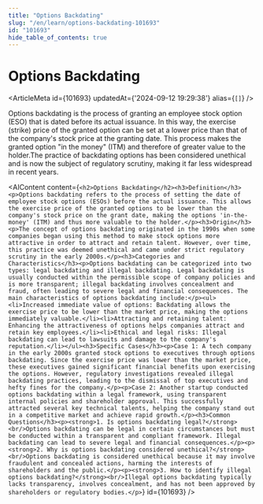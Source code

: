 ```yaml
---
title: "Options Backdating"
slug: "/en/learn/options-backdating-101693"
id: "101693"
hide_table_of_contents: true
---
```



# Options Backdating

<ArticleMeta id={101693} updatedAt={'2024-09-12 19:29:38'} alias={`[]`} />
<div className='border-solid border-b border-t-0 my-4 border-[var(--ifm-color-gray-300)]' />

Options backdating is the process of granting an employee stock option (ESO) that is dated before its actual issuance. In this way, the exercise (strike) price of the granted option can be set at a lower price than that of the company's stock price at the granting date. This process makes the granted option "in the money" (ITM) and therefore of greater value to the holder.The practice of backdating options has been considered unethical and is now the subject of regulatory scrutiny, making it far less widespread in recent years.

<AIContent content={`<h2>Options Backdating</h2><h3>Definition</h3><p>Options backdating refers to the process of setting the date of employee stock options (ESOs) before the actual issuance. This allows the exercise price of the granted options to be lower than the company's stock price on the grant date, making the options 'in-the-money' (ITM) and thus more valuable to the holder.</p><h3>Origin</h3><p>The concept of options backdating originated in the 1990s when some companies began using this method to make stock options more attractive in order to attract and retain talent. However, over time, this practice was deemed unethical and came under strict regulatory scrutiny in the early 2000s.</p><h3>Categories and Characteristics</h3><p>Options backdating can be categorized into two types: legal backdating and illegal backdating. Legal backdating is usually conducted within the permissible scope of company policies and is more transparent; illegal backdating involves concealment and fraud, often leading to severe legal and financial consequences. The main characteristics of options backdating include:</p><ul><li>Increased immediate value of options: Backdating allows the exercise price to be lower than the market price, making the options immediately valuable.</li><li>Attracting and retaining talent: Enhancing the attractiveness of options helps companies attract and retain key employees.</li><li>Ethical and legal risks: Illegal backdating can lead to lawsuits and damage to the company's reputation.</li></ul><h3>Specific Cases</h3><p>Case 1: A tech company in the early 2000s granted stock options to executives through options backdating. Since the exercise price was lower than the market price, these executives gained significant financial benefits upon exercising the options. However, regulatory investigations revealed illegal backdating practices, leading to the dismissal of top executives and hefty fines for the company.</p><p>Case 2: Another startup conducted options backdating within a legal framework, using transparent internal policies and shareholder approval. This successfully attracted several key technical talents, helping the company stand out in a competitive market and achieve rapid growth.</p><h3>Common Questions</h3><p><strong>1. Is options backdating legal?</strong><br/>Options backdating can be legal in certain circumstances but must be conducted within a transparent and compliant framework. Illegal backdating can lead to severe legal and financial consequences.</p><p><strong>2. Why is options backdating considered unethical?</strong><br/>Options backdating is considered unethical because it may involve fraudulent and concealed actions, harming the interests of shareholders and the public.</p><p><strong>3. How to identify illegal options backdating?</strong><br/>Illegal options backdating typically lacks transparency, involves concealment, and has not been approved by shareholders or regulatory bodies.</p>`} id={101693} />
